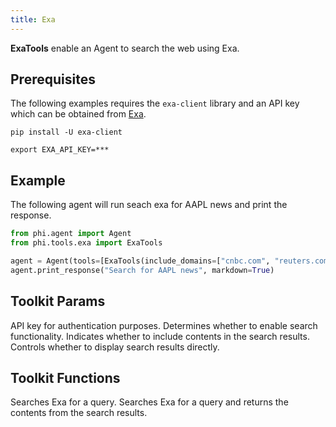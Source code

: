 ```yaml
---
title: Exa
---
```


**ExaTools** enable an Agent to search the web using Exa.

## Prerequisites

The following examples requires the `exa-client` library and an API key which can be obtained from [Exa](https://exa.ai).

```shell
pip install -U exa-client
```

```shell
export EXA_API_KEY=***
```

## Example

The following agent will run seach exa for AAPL news and print the response.

```python cookbook/tools/exa_tools.py
from phi.agent import Agent
from phi.tools.exa import ExaTools

agent = Agent(tools=[ExaTools(include_domains=["cnbc.com", "reuters.com", "bloomberg.com"])], show_tool_calls=True)
agent.print_response("Search for AAPL news", markdown=True)
```

## Toolkit Params

<ResponseField name="api_key" type="str">
  API key for authentication purposes.
</ResponseField>
<ResponseField name="search" type="bool" default="False">
  Determines whether to enable search functionality.
</ResponseField>
<ResponseField name="search_with_contents" type="bool" default="True">
  Indicates whether to include contents in the search results.
</ResponseField>
<ResponseField name="show_results" type="bool" default="False">
  Controls whether to display search results directly.
</ResponseField>

## Toolkit Functions

<ResponseField name="search_exa">Searches Exa for a query.</ResponseField>
<ResponseField name="search_exa_with_contents">
  Searches Exa for a query and returns the contents from the search results.
</ResponseField>
